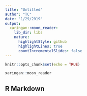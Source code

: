 ```yaml
---
title: "Untitled"
author: "TC"
date: "1/29/2019"
output:
  xaringan::moon_reader:
    lib_dir: libs
    nature:
      highlightStyle: github
      highlightLines: true
      countIncrementalSlides: false
---
```


```r
knitr::opts_chunk$set(echo = TRUE)

xaringan::moon_reader
```

## R Markdown
